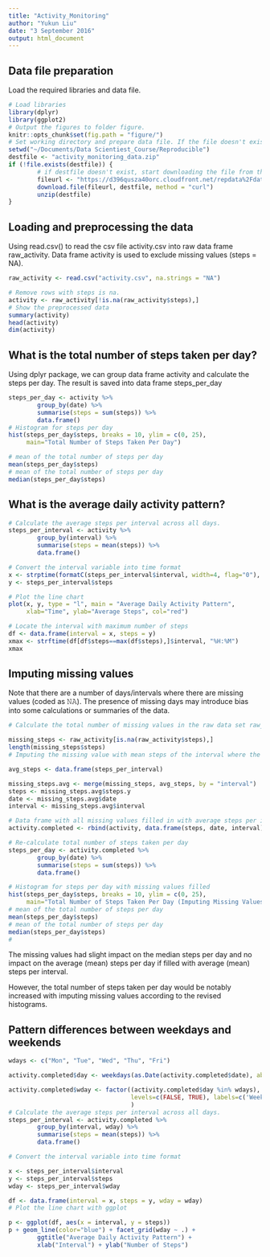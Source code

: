```yaml
---
title: "Activity_Monitoring"
author: "Yukun Liu"
date: "3 September 2016"
output: html_document
---
```


## Data file preparation
Load the required libraries and data file.
```r
# Load libraries
library(dplyr)
library(ggplot2)
# Output the figures to folder figure.
knitr::opts_chunk$set(fig.path = "figure/")
# Set working directory and prepare data file. If the file doesn't exist, start downloading.
setwd("~/Documents/Data Scientiest_Course/Reproducible")
destfile <- "activity_monitoring_data.zip"
if (!file.exists(destfile)) {  
        # if destfile doesn't exist, start downloading the file from the provided url.
        fileurl <- "https://d396qusza40orc.cloudfront.net/repdata%2Fdata%2Factivity.zip"
        download.file(fileurl, destfile, method = "curl")
        unzip(destfile)
}
```

## Loading and preprocessing the data

Using read.csv() to read the csv file activity.csv into raw data frame raw_activity. 
Data frame activity is used to exclude missing values (steps = NA).

```r
raw_activity <- read.csv("activity.csv", na.strings = "NA")

# Remove rows with steps is na.
activity <- raw_activity[!is.na(raw_activity$steps),]
# Show the preprocessed data
summary(activity)
head(activity)
dim(activity)
```

## What is the total number of steps taken per day?
Using dplyr package, we can group data frame activity and calculate the steps per day. The result is saved into data frame steps_per_day

```r

steps_per_day <- activity %>% 
        group_by(date) %>%
        summarise(steps = sum(steps)) %>%
        data.frame()
# Histogram for steps per day
hist(steps_per_day$steps, breaks = 10, ylim = c(0, 25), 
     main="Total Number of Steps Taken Per Day")

# mean of the total number of steps per day
mean(steps_per_day$steps)
# mean of the total number of steps per day
median(steps_per_day$steps)
```

## What is the average daily activity pattern?

```r
# Calculate the average steps per interval across all days.
steps_per_interval <- activity %>%
        group_by(interval) %>%
        summarise(steps = mean(steps)) %>%
        data.frame()

# Convert the interval variable into time format
x <- strptime(formatC(steps_per_interval$interval, width=4, flag="0"), "%H%M")
y <- steps_per_interval$steps

# Plot the line chart
plot(x, y, type = "l", main = "Average Daily Activity Pattern", 
     xlab="Time", ylab="Average Steps", col="red")

# Locate the interval with maximum number of steps
df <- data.frame(interval = x, steps = y)
xmax <- strftime(df[df$steps==max(df$steps),]$interval, "%H:%M")
xmax

```

## Imputing missing values
Note that there are a number of days/intervals where there are missing values (coded as 𝙽𝙰). The presence of missing days may introduce bias into some calculations or summaries of the data.

```r
# Calculate the total number of missing values in the raw data set raw_activity

missing_steps <- raw_activity[is.na(raw_activity$steps),]
length(missing_steps$steps)
# Imputing the missing value with mean steps of the interval where the missing value is located

avg_steps <- data.frame(steps_per_interval)

missing_steps.avg <- merge(missing_steps, avg_steps, by = "interval")
steps <- missing_steps.avg$steps.y
date <- missing_steps.avg$date
interval <- missing_steps.avg$interval

# Data frame with all missing values filled in with average steps per interval
activity.completed <- rbind(activity, data.frame(steps, date, interval))

# Re-calculate total number of steps taken per day 
steps_per_day <- activity.completed %>% 
        group_by(date) %>%
        summarise(steps = sum(steps)) %>%
        data.frame()

# Histogram for steps per day with missing values filled
hist(steps_per_day$steps, breaks = 10, ylim = c(0, 25), 
     main="Total Number of Steps Taken Per Day (Imputing Missing Values)")
# mean of the total number of steps per day
mean(steps_per_day$steps)
# mean of the total number of steps per day
median(steps_per_day$steps)
# 
```
The missing values had slight impact on the median steps per day and no impact on the average (mean) steps per day if filled with average (mean) steps per interval.

However, the total number of steps taken per day would be notably increased with imputing missing values according to the revised histograms. 

## Pattern differences between weekdays and weekends

```r

wdays <- c("Mon", "Tue", "Wed", "Thu", "Fri")

activity.completed$day <- weekdays(as.Date(activity.completed$date), abbreviate = TRUE)

activity.completed$wday <- factor((activity.completed$day %in% wdays), 
                                  levels=c(FALSE, TRUE), labels=c('Weekend', 'Weekday')
                                  )
# Calculate the average steps per interval across all days.
steps_per_interval <- activity.completed %>%
        group_by(interval, wday) %>%
        summarise(steps = mean(steps)) %>%
        data.frame()

# Convert the interval variable into time format

x <- steps_per_interval$interval
y <- steps_per_interval$steps
wday <- steps_per_interval$wday

df <- data.frame(interval = x, steps = y, wday = wday)
# Plot the line chart with ggplot

p <- ggplot(df, aes(x = interval, y = steps))
p + geom_line(color="blue") + facet_grid(wday ~ .) + 
        ggtitle("Average Daily Activity Pattern") + 
        xlab("Interval") + ylab("Number of Steps") 
```